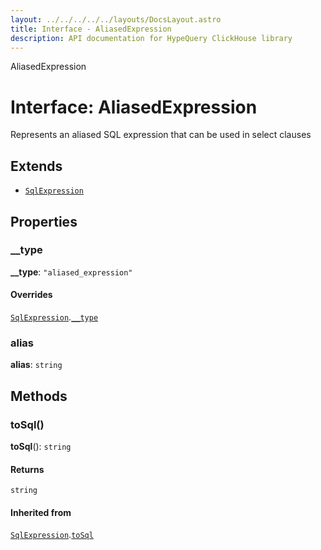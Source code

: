 ```yaml
---
layout: ../../../../../layouts/DocsLayout.astro
title: Interface - AliasedExpression
description: API documentation for HypeQuery ClickHouse library
---
```


AliasedExpression

# Interface: AliasedExpression

Represents an aliased SQL expression that can be used in select clauses

## Extends

- [`SqlExpression`](/docs/reference/api/SqlExpression)

## Properties

### \_\_type

**\_\_type**: `"aliased_expression"`

#### Overrides

[`SqlExpression`](/docs/reference/api/SqlExpression).[`__type`](SqlExpression.md#__type)

### alias

**alias**: `string`

## Methods

### toSql()

**toSql**(): `string`

#### Returns

`string`

#### Inherited from

[`SqlExpression`](/docs/reference/api/SqlExpression).[`toSql`](SqlExpression.md#tosql)
